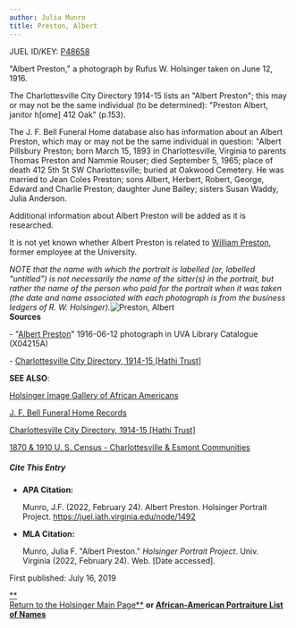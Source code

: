 ```yaml
---
author: Julia Munro
title: Preston, Albert
---
```

JUEL ID/KEY: [P48658](http://juel.iath.virginia.edu/public_person?person=48658 "P48658")

"Albert Preston," a photograph by Rufus W. Holsinger taken on June 12, 1916.

The Charlottesville City Directory 1914-15 lists an "Albert Preston"; this may or may not be the same individual (to be determined): "Preston Albert, janitor h\[ome\] 412 Oak" (p.153).   

The J. F. Bell Funeral Home database also has information about an Albert Preston, which may or may not be the same individual in question: "Albert Pillsbury Preston; born March 15, 1893 in Charlottesville, Virginia to parents Thomas Preston and Nammie Rouser; died September 5, 1965; place of death 412 5th St SW Charlottesville; buried at Oakwood Cemetery. He was married to Jean Coles Preston; sons Albert, Herbert, Robert, George, Edward and Charlie Preston; daughter June Bailey; sisters Susan Waddy, Julia Anderson.

Additional information about Albert Preston will be added as it is researched.

It is not yet known whether Albert Preston is related to [William Preston](http://juel.iath.virginia.edu/node/735 "Preston, William"), former employee at the University. 

_NOTE that the name with which the portrait is labelled (or, labelled "untitled") is not necessarily the name of the sitter(s) in the portrait, but rather the name of the person who paid for the portrait when it was taken (the date and name associated with each photograph is from the business ledgers of R. W. Holsinger)._![Preston, Albert](https://iiif.lib.virginia.edu/iiif/uva-lib:1044221/full/778,561/0/default.jpg "Preston, Albert")  
**Sources**

\- "[Albert Preston](https://search.lib.virginia.edu/catalog/uva-lib:1044221#?c=0&m=0&s=0&cv=0&xywh=-1%2C-54%2C3987%2C2955 "Preston, Albert")" 1916-06-12 photograph in UVA Library Catalogue (X04215A) 

  
\- [Charlottesville City Directory, 1914-15 \[Hathi Trust\]](https://catalog.hathitrust.org/Record/101954103) 

**SEE ALSO**:

[Holsinger Image Gallery of African Americans](http://rwholsingerphotos.org/images.php "Holsinger Image Gallery of African Americans")

[J. F. Bell Funeral Home Records](http://www2.vcdh.virginia.edu/afam/raceandplace/perl_scripts/funeral_search.html "J. F. Bell Funeral Home Database")

[Charlottesville City Directory, 1914-15 \[Hathi Trust\]](https://catalog.hathitrust.org/Record/101954103 "Charlottesville City Directory, 1914-15") 

[1870 & 1910 U. S. Census - Charlottesville & Esmont Communities](http://www2.vcdh.virginia.edu/afam/raceandplace/census/search_both.html "1870 & 1910 U. S. Census: Charlottesville and Esmont Communities")

##### **Cite This Entry**

*   **APA Citation:**
    
    Munro, J.F. (2022, February 24). Albert Preston. Holsinger Portrait Project. https://juel.iath.virginia.edu/node/1492
    
*   **MLA Citation:**
    
    Munro, Julia F. "Albert Preston." _Holsinger Portrait Project_. Univ. Virginia (2022, February 24). Web. \[Date accessed\].
    

  
First published: July 16, 2019     

[**  
Return to the Holsinger Main Page**](http://juel.iath.virginia.edu/node/980) **or [African-American Portraiture List of Names](http://juel.iath.virginia.edu/node/996)**